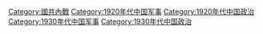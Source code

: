 {{catmore}} 
[[Category:國共內戰|Category:國共內戰]]
[[Category:1920年代中国军事|Category:1920年代中国军事]]
[[Category:1920年代中国政治|Category:1920年代中国政治]]
[[Category:1930年代中国军事|Category:1930年代中国军事]]
[[Category:1930年代中国政治|Category:1930年代中国政治]]